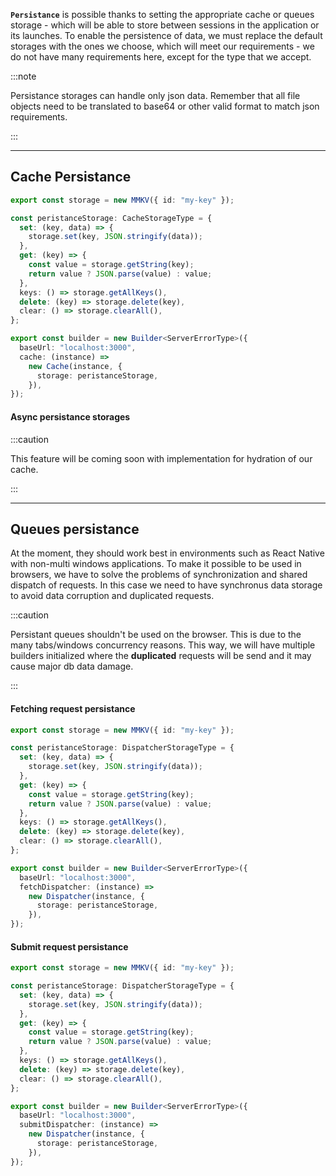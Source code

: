 **`Persistance`** is possible thanks to setting the appropriate cache or queues storage - which will be able to store
between sessions in the application or its launches. To enable the persistence of data, we must replace the default
storages with the ones we choose, which will meet our requirements - we do not have many requirements here, except for
the type that we accept.

:::note

Persistance storages can handle only json data. Remember that all file objects need to be translated to base64 or other
valid format to match json requirements.

:::

---

## Cache Persistance

```ts
export const storage = new MMKV({ id: "my-key" });

const peristanceStorage: CacheStorageType = {
  set: (key, data) => {
    storage.set(key, JSON.stringify(data));
  },
  get: (key) => {
    const value = storage.getString(key);
    return value ? JSON.parse(value) : value;
  },
  keys: () => storage.getAllKeys(),
  delete: (key) => storage.delete(key),
  clear: () => storage.clearAll(),
};

export const builder = new Builder<ServerErrorType>({
  baseUrl: "localhost:3000",
  cache: (instance) =>
    new Cache(instance, {
      storage: peristanceStorage,
    }),
});
```

#### Async persistance storages

:::caution

This feature will be coming soon with implementation for hydration of our cache.

:::

---

## Queues persistance

At the moment, they should work best in environments such as React Native with non-multi windows applications. To make
it possible to be used in browsers, we have to solve the problems of synchronization and shared dispatch of requests. In
this case we need to have synchronus data storage to avoid data corruption and duplicated requests.

:::caution

Persistant queues shouldn't be used on the browser. This is due to the many tabs/windows concurrency reasons. This way,
we will have multiple builders initialized where the **duplicated** requests will be send and it may cause major db data
damage.

:::

#### Fetching request persistance

```ts
export const storage = new MMKV({ id: "my-key" });

const peristanceStorage: DispatcherStorageType = {
  set: (key, data) => {
    storage.set(key, JSON.stringify(data));
  },
  get: (key) => {
    const value = storage.getString(key);
    return value ? JSON.parse(value) : value;
  },
  keys: () => storage.getAllKeys(),
  delete: (key) => storage.delete(key),
  clear: () => storage.clearAll(),
};

export const builder = new Builder<ServerErrorType>({
  baseUrl: "localhost:3000",
  fetchDispatcher: (instance) =>
    new Dispatcher(instance, {
      storage: peristanceStorage,
    }),
});
```

#### Submit request persistance

```ts
export const storage = new MMKV({ id: "my-key" });

const peristanceStorage: DispatcherStorageType = {
  set: (key, data) => {
    storage.set(key, JSON.stringify(data));
  },
  get: (key) => {
    const value = storage.getString(key);
    return value ? JSON.parse(value) : value;
  },
  keys: () => storage.getAllKeys(),
  delete: (key) => storage.delete(key),
  clear: () => storage.clearAll(),
};

export const builder = new Builder<ServerErrorType>({
  baseUrl: "localhost:3000",
  submitDispatcher: (instance) =>
    new Dispatcher(instance, {
      storage: peristanceStorage,
    }),
});
```
